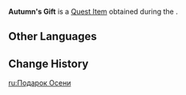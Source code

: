 {{Item Infobox
|id           = 120759;120807?
|image        = Item Autumn's Gift.png
|type         = Quest Items
|memento      = Yes
|description  = A musical toy sold at Bertin's House of Curiosities. It is very popular among children. This one appears to have been bought a long while back and is no longer the latest model available in the store.<br>
;(If the player chose to not intervene during [[Leroy: Queen of the Night's Aria]].)
Presents are for sending to people, and if they cannot be sent to their original destination, then let them at least be left with one who will treasure them.
;(If the player chose to intervene during Leroy{{Colon}} Queen of the Night's Aria.)
The chiming tune played in your palm takes the place of all the words that could not be said. This present, which could not be sent, has been forsaken, and is thus now yours.
|source1      = [[Leroy: Beautiful Friends]]
}}
'''Autumn's Gift''' is a [[Quest Item]] obtained during the {{Quest|Leroy: Beautiful Friends}}.

==Other Languages==
{{Other Languages|default_hidden=1
|en      = Autumn's Gift
|zhs     = 秋的礼物
|zhs_rm  = Qiū de Lǐwù
|zht     = 秋的禮物
|zht_rm  = Qiū de Lǐwù
|ja      = オータムのプレゼント
|ja_rm   = Ootamu no Purezento
|ko      = 첼의 선물
|ko_rm   = 
|es      = Regalo de Automne
|fr      = Cadeau d'Automne
|ru      = Подарок Осени
|th      = ของขวัญจาก Autumn
|th_rm   = 
|vi      = Món Quà Của Autumn
|de      = Autumns Geschenk
|id      = Hadiah Autumn
|pt      = Presente de Autumn
|tr      = Autumn'ın Hediyesi
|it      = Regalo di Autumn
}}

==Change History==
{{Change History|4.3}}

[[ru:Подарок Осени]]